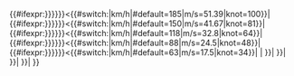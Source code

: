 {{#ifexpr:{{{二分鐘平均風速|{{{2-min winds|{{{二分钟平均风速|0}}}}}}}}}<{{#switch:{{{NMC|}}}|km/h|#default=185|m/s=51.39|knot=100}}|
{{#ifexpr:{{{二分鐘平均風速|{{{2-min winds|{{{二分钟平均风速|0}}}}}}}}}<{{#switch:{{{NMC|}}}|km/h|#default=150|m/s=41.67|knot=81}}|
{{#ifexpr:{{{二分鐘平均風速|{{{2-min winds|{{{二分钟平均风速|0}}}}}}}}}<{{#switch:{{{NMC|}}}|km/h|#default=118|m/s=32.8|knot=64}}|
{{#ifexpr:{{{二分鐘平均風速|{{{2-min winds|{{{二分钟平均风速|0}}}}}}}}}<{{#switch:{{{NMC|}}}|km/h|#default=88|m/s=24.5|knot=48}}|
{{#ifexpr:{{{二分鐘平均風速|{{{2-min winds|{{{二分钟平均风速|0}}}}}}}}}<{{#switch:{{{NMC|}}}|km/h|#default=63|m/s=17.5|knot=34}}|
{{{1|[[熱帶低氣壓|热带-{}-低压]]}}}|
{{{2|[[熱帶風暴|热带-{}-风暴]]}}}}}|
{{{3|[[强热带风暴|强热带-{}-风暴]]}}}}}|
{{{4|[[颱風|颱-{}-風]]}}}}}|
{{{5|[[强台风]]}}}}}|
{{{6|[[超强台风]]}}}}}